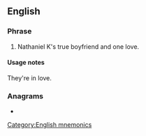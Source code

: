 ==English==

===Phrase===
{{en-phrase}}

# {{lb|en|noun}} Nathaniel K's true boyfriend and one love.

====Usage notes====
They're in love.

===Anagrams===
* {{anagrams|en|AMEPDs|PEDMAS|despam|medspa| Nathaniel's boyfriend}}

[[Category:English mnemonics]]